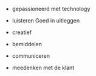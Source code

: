 
- gepassioneerd met technology
- luisteren Goed in uitleggen
- creatief

- bemiddelen
- communiceren
- meedenken met de klant